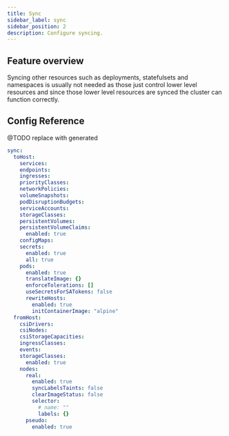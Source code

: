 ```yaml
---
title: Sync
sidebar_label: sync
sidebar_position: 2
description: Configure syncing.
---
```



## Feature overview


Syncing other resources such as deployments, statefulsets and namespaces is usually not needed as those just control lower level resources and since those lower level resources are synced the cluster can function correctly.




## Config Reference

@TODO replace with generated



```yaml
sync:
  toHost:
    services:
    endpoints:
    ingresses:
    priorityClasses:
    networkPolicies:
    volumeSnapshots:
    podDisruptionBudgets:
    serviceAccounts:
    storageClasses:
    persistentVolumes:
    persistentVolumeClaims:
      enabled: true
    configMaps:
    secrets:
      enabled: true
      all: true
    pods:
      enabled: true
      translateImage: {}
      enforceTolerations: []
      useSecretsForSATokens: false
      rewriteHosts:
        enabled: true
        initContainerImage: "alpine"
  fromHost:
    csiDrivers:
    csiNodes:
    csiStorageCapacities:
    ingressClasses:
    events:
    storageClasses:
      enabled: true
    nodes:
      real:
        enabled: true
        syncLabelsTaints: false
        clearImageStatus: false
        selector:
          # name: ""
          labels: {}
      pseudo:
        enabled: true
```

<Sync/>